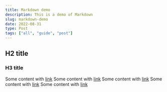 ```yaml
---
title: Markdown demo
description: This is a demo of Markdown
slug: markdown-demo
date: 2022-08-31
type: Post
tags: ["all", "guide", "post"]
---
```



## H2 title

### H3 title

Some content with [link](https://www.google.com) Some content with [link](https://www.google.com) Some content with [link](https://www.google.com) Some content with [link](https://www.google.com) Some content with [link](https://www.google.com)

<CustomInput />
